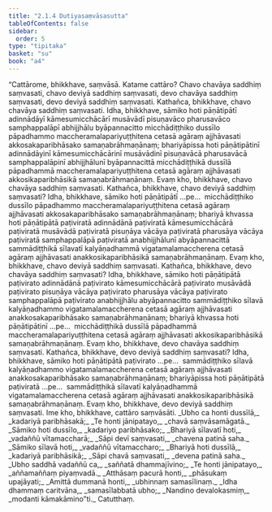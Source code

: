 ```yaml
---
title: "2.1.4 Dutiyasaṃvāsasutta"
tableOfContents: false
sidebar:
  order: 5
type: "tipitaka"
basket: "su"
book: "a4"
---
```



<DynamicBreadcrumb />

<Division number="54" book="a4" bookNo="15" page="370">

<Paragraph number="393" book="a4">
“Cattārome, bhikkhave, saṃvāsā. Katame cattāro? Chavo chavāya saddhiṃ saṃvasati, chavo deviyā saddhiṃ saṃvasati, devo chavāya saddhiṃ saṃvasati, devo deviyā saddhiṃ saṃvasati.
</Paragraph>

<Paragraph number="394" book="a4">
Kathañca, bhikkhave, chavo chavāya saddhiṃ saṃvasati. Idha, bhikkhave, sāmiko hoti pāṇātipātī adinnādāyī kāmesumicchācārī musāvādī pisuṇavāco pharusavāco samphappalāpī abhijjhālu byāpannacitto micchādiṭṭhiko dussīlo pāpadhammo maccheramalapariyuṭṭhitena cetasā agāraṃ ajjhāvasati akkosakaparibhāsako samaṇabrāhmaṇānaṃ; bhariyāpissa hoti pāṇātipātinī adinnādāyinī kāmesumicchācārinī musāvādinī pisuṇavācā pharusavācā samphappalāpinī abhijjhālunī byāpannacittā micchādiṭṭhikā dussīlā pāpadhammā maccheramalapariyuṭṭhitena cetasā agāraṃ ajjhāvasati akkosikaparibhāsikā samaṇabrāhmaṇānaṃ. Evaṃ kho, bhikkhave, chavo chavāya saddhiṃ saṃvasati.
</Paragraph>

<Paragraph number="395" book="a4">
Kathañca, bhikkhave, chavo deviyā saddhiṃ saṃvasati? Idha, bhikkhave, sāmiko hoti pāṇātipātī …pe…  micchādiṭṭhiko dussīlo pāpadhammo maccheramalapariyuṭṭhitena cetasā agāraṃ ajjhāvasati akkosakaparibhāsako samaṇabrāhmaṇānaṃ; bhariyā khvassa hoti pāṇātipātā paṭiviratā adinnādānā paṭiviratā kāmesumicchācārā paṭiviratā musāvādā paṭiviratā pisuṇāya vācāya paṭiviratā pharusāya vācāya paṭiviratā samphappalāpā paṭiviratā anabhijjhālunī abyāpannacittā sammādiṭṭhikā sīlavatī kalyāṇadhammā vigatamalamaccherena cetasā agāraṃ ajjhāvasati anakkosikaparibhāsikā samaṇabrāhmaṇānaṃ. Evaṃ kho, bhikkhave, chavo deviyā saddhiṃ saṃvasati.
</Paragraph>

<Paragraph number="396" book="a4">
Kathañca, bhikkhave, devo chavāya saddhiṃ saṃvasati? Idha, bhikkhave, sāmiko hoti pāṇātipātā paṭivirato adinnādānā paṭivirato kāmesumicchācārā paṭivirato musāvādā paṭivirato pisuṇāya vācāya paṭivirato pharusāya vācāya paṭivirato samphappalāpā paṭivirato anabhijjhālu abyāpannacitto sammādiṭṭhiko sīlavā kalyāṇadhammo vigatamalamaccherena cetasā agāraṃ ajjhāvasati anakkosakaparibhāsako samaṇabrāhmaṇānaṃ; bhariyā khvassa hoti pāṇātipātinī …pe…  micchādiṭṭhikā dussīlā pāpadhammā maccheramalapariyuṭṭhitena cetasā agāraṃ ajjhāvasati akkosikaparibhāsikā samaṇabrāhmaṇānaṃ. Evaṃ kho, bhikkhave, devo chavāya saddhiṃ saṃvasati.
</Paragraph>

<Paragraph number="397" book="a4">
Kathañca, bhikkhave, devo deviyā saddhiṃ saṃvasati? Idha, bhikkhave, sāmiko hoti pāṇātipātā paṭivirato …pe…  sammādiṭṭhiko sīlavā kalyāṇadhammo vigatamalamaccherena cetasā agāraṃ ajjhāvasati anakkosakaparibhāsako samaṇabrāhmaṇānaṃ; bhariyāpissa hoti pāṇātipātā paṭiviratā …pe…  sammādiṭṭhikā sīlavatī kalyāṇadhammā vigatamalamaccherena cetasā agāraṃ ajjhāvasati anakkosikaparibhāsikā samaṇabrāhmaṇānaṃ. Evaṃ kho, bhikkhave, devo deviyā saddhiṃ saṃvasati. Ime kho, bhikkhave, cattāro saṃvāsāti.
</Paragraph>

<Paragraph number="398" type="verses" book="a4">
_Ubho ca honti dussīlā,_  
_kadariyā paribhāsakā;_  
_Te honti jānipatayo,_  
_chavā saṃvāsamāgatā._  

</Paragraph>

<Paragraph number="399" type="verses" book="a4">
_Sāmiko hoti dussīlo,_  
_kadariyo paribhāsako;_  
_Bhariyā sīlavatī hoti,_  
_vadaññū vītamaccharā;_  
_Sāpi devī saṃvasati,_  
_chavena patinā saha._  

</Paragraph>

<Paragraph number="400" type="verses" book="a4">
_Sāmiko sīlavā hoti,_  
_vadaññū vītamaccharo;_  
_Bhariyā hoti dussīlā,_  
_kadariyā paribhāsikā;_  
_Sāpi chavā saṃvasati,_  
_devena patinā saha._  

</Paragraph>

<Paragraph number="401" type="verses" book="a4">
_Ubho saddhā vadaññū ca,_  
_saññatā dhammajīvino;_  
_Te honti jānipatayo,_  
_aññamaññaṃ piyaṃvadā._  

</Paragraph>

<Paragraph number="402" type="verses" book="a4">
_Atthāsaṃ pacurā honti,_  
_phāsukaṃ upajāyati;_  
_Amittā dummanā honti,_  
_ubhinnaṃ samasīlinaṃ._  

</Paragraph>

<Paragraph number="403" type="verses" book="a4">
_Idha dhammaṃ caritvāna,_  
_samasīlabbatā ubho;_  
_Nandino devalokasmiṃ,_  
_modanti kāmakāmino”ti._  


</Paragraph>
</Division>

<Paragraph number="404" type="center" book="a4">
Catutthaṃ.
</Paragraph>